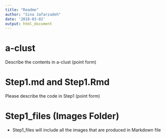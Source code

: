 ```yaml
---
title: "Readme"
author: "Sina Jafarzadeh"
date: '2018-03-02'
output: html_document
---
```


# a-clust

Describe the contents in a-clust (point form)

# Step1.md and Step1.Rmd

Please describe the code in Step1 (point form)

# Step1_files (Images Folder)

- Step1_files will include all the images that are produced in Markdown file